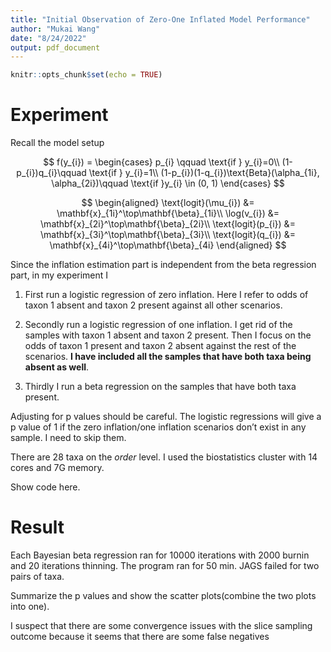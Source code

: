 ```yaml
---
title: "Initial Observation of Zero-One Inflated Model Performance"
author: "Mukai Wang"
date: "8/24/2022"
output: pdf_document
---
```


```r
knitr::opts_chunk$set(echo = TRUE)
```

# Experiment

Recall the model setup

$$
f(y_{i}) = 
\begin{cases}
p_{i} \qquad \text{if } y_{i}=0\\
(1-p_{i})q_{i}\qquad \text{if } y_{i}=1\\
(1-p_{i})(1-q_{i})\text{Beta}(\alpha_{1i}, \alpha_{2i})\qquad \text{if }y_{i} \in (0, 1)
\end{cases}
$$

$$
\begin{aligned}
\text{logit}(\mu_{i}) &= \mathbf{x}_{1i}^\top\mathbf{\beta}_{1i}\\
\log(v_{i}) &= \mathbf{x}_{2i}^\top\mathbf{\beta}_{2i}\\
\text{logit}(p_{i}) &= \mathbf{x}_{3i}^\top\mathbf{\beta}_{3i}\\
\text{logit}(q_{i}) &= \mathbf{x}_{4i}^\top\mathbf{\beta}_{4i}
\end{aligned}
$$

Since the inflation estimation part is independent from the beta regression part, in my experiment I

1. First run a logistic regression of zero inflation. Here I refer to odds of taxon 1 absent and taxon 2 present against all other scenarios.

2. Secondly run a logistic regression of one inflation. I get rid of the samples with taxon 1 absent and taxon 2 present. Then I focus on the odds of taxon 1 present and taxon 2 absent against the rest of the scenarios. **I have included all the samples that have both taxa being absent as well**.

3. Thirdly I run a beta regression on the samples that have both taxa present.

Adjusting for p values should be careful. The logistic regressions will give a p value of 1 if the zero inflation/one inflation scenarios don't exist in any sample. I need to skip them. 

There are 28 taxa on the _order_ level. I used the biostatistics cluster with 14 cores and 7G memory. 

Show code here.

# Result

Each Bayesian beta regression ran for 10000 iterations with 2000 burnin and 20 iterations thinning. The program ran for 50 min. JAGS failed for two pairs of taxa. 

Summarize the p values and show the scatter plots(combine the two plots into one).

I suspect that there are some convergence issues with the slice sampling outcome because it seems that there are some false negatives


